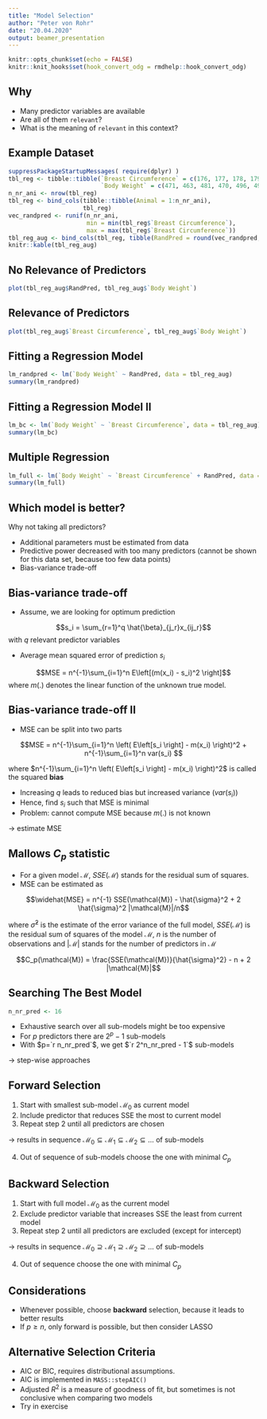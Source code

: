 ```yaml
---
title: "Model Selection"
author: "Peter von Rohr"
date: "20.04.2020"
output: beamer_presentation
---
```


```r
knitr::opts_chunk$set(echo = FALSE)
knitr::knit_hooks$set(hook_convert_odg = rmdhelp::hook_convert_odg)
```



## Why

* Many predictor variables are available
* Are all of them `relevant`?
* What is the meaning of `relevant` in this context?


## Example Dataset
```r
suppressPackageStartupMessages( require(dplyr) )
tbl_reg <- tibble::tibble(`Breast Circumference` = c(176, 177, 178, 179, 179, 180, 181, 182,183, 184),
                          `Body Weight` = c(471, 463, 481, 470, 496, 491, 518, 511, 510, 541))
n_nr_ani <- nrow(tbl_reg)
tbl_reg <- bind_cols(tibble::tibble(Animal = 1:n_nr_ani),
                     tbl_reg)
vec_randpred <- runif(n_nr_ani, 
                      min = min(tbl_reg$`Breast Circumference`), 
                      max = max(tbl_reg$`Breast Circumference`))
tbl_reg_aug <- bind_cols(tbl_reg, tibble(RandPred = round(vec_randpred, digits = 0)))
knitr::kable(tbl_reg_aug)
```


## No Relevance of Predictors

```r
plot(tbl_reg_aug$RandPred, tbl_reg_aug$`Body Weight`)
```


## Relevance of Predictors

```r
plot(tbl_reg_aug$`Breast Circumference`, tbl_reg_aug$`Body Weight`)
```


## Fitting a Regression Model 
\scriptsize
```r
lm_randpred <- lm(`Body Weight` ~ RandPred, data = tbl_reg_aug)
summary(lm_randpred)
```


## Fitting a Regression Model II
\scriptsize
```r
lm_bc <- lm(`Body Weight` ~ `Breast Circumference`, data = tbl_reg_aug)
summary(lm_bc)
```


## Multiple Regression
\scriptsize
```r
lm_full <- lm(`Body Weight` ~ `Breast Circumference` + RandPred, data = tbl_reg_aug)
summary(lm_full)
```


## Which model is better?
Why not taking all predictors?

* Additional parameters must be estimated from data
* Predictive power decreased with too many predictors (cannot be shown for this data set, because too few data points)
* Bias-variance trade-off


## Bias-variance trade-off
* Assume, we are looking for optimum prediction

$$s_i = \sum_{r=1}^q \hat{\beta}_{j_r}x_{ij_r}$$
with $q$ relevant predictor variables

* Average mean squared error of prediction $s_i$ 

$$MSE = n^{-1}\sum_{i=1}^n E\left[(m(x_i) - s_i)^2 \right]$$
where $m(.)$ denotes the linear function of the unknown true model. 

## Bias-variance trade-off II

* MSE can be split into two parts

$$MSE = n^{-1}\sum_{i=1}^n \left( E\left[s_i \right] - m(x_i) \right)^2 
  + n^{-1}\sum_{i=1}^n var(s_i)
$$

where $n^{-1}\sum_{i=1}^n \left( E\left[s_i \right] - m(x_i) \right)^2$ is called the squared __bias__

* Increasing $q$ leads to reduced bias but increased variance ($var(s_i)$)
* Hence, find $s_i$ such that MSE is minimal
* Problem: cannot compute MSE because $m(.)$ is not known 

$\rightarrow$ estimate MSE


## Mallows $C_p$ statistic
* For a given model $\mathcal{M}$, $SSE(\mathcal{M})$ stands for the residual sum of squares.
* MSE can be estimated as

$$\widehat{MSE} = n^{-1} SSE(\mathcal{M}) - \hat{\sigma}^2 + 2 \hat{\sigma}^2 |\mathcal{M}|/n$$

where $\hat{\sigma}^2$ is the estimate of the error variance of the full model, $SSE(\mathcal{M})$ is the residual sum of squares of the model $\mathcal{M}$, $n$ is the number of observations and $|\mathcal{M}|$ stands for the number of predictors in $\mathcal{M}$

$$C_p(\mathcal{M}) = \frac{SSE(\mathcal{M})}{\hat{\sigma}^2} - n + 2 |\mathcal{M}|$$


## Searching The Best Model
```r
n_nr_pred <- 16
```

* Exhaustive search over all sub-models might be too expensive
* For $p$ predictors there are $2^p - 1$ sub-models
* With $p=`r n_nr_pred`$, we get $`r 2^n_nr_pred - 1`$ sub-models

$\rightarrow$ step-wise approaches

## Forward Selection
1. Start with smallest sub-model $\mathcal{M}_0$ as current model
2. Include predictor that reduces SSE the most to current model
3. Repeat step 2 until all predictors are chosen

$\rightarrow$ results in sequence $\mathcal{M}_0 \subseteq \mathcal{M}_1 \subseteq \mathcal{M}_2 \subseteq \ldots$ of sub-models

4. Out of sequence of sub-models choose the one with minimal $C_p$


## Backward Selection
1. Start with full model $\mathcal{M}_0$ as the current model
2. Exclude predictor variable that increases SSE the least from current model
3. Repeat step 2 until all predictors are excluded (except for intercept)

$\rightarrow$ results in sequence $\mathcal{M}_0 \supseteq \mathcal{M}_1 \supseteq \mathcal{M}_2 \supseteq \ldots$ of sub-models

4. Out of sequence choose the one with minimal $C_p$


## Considerations
* Whenever possible, choose __backward__ selection, because it leads to better results
* If $p \geq n$, only forward is possible, but then consider LASSO


## Alternative Selection Criteria
* AIC or BIC, requires distributional assumptions. 
* AIC is implemented in `MASS::stepAIC()` 
* Adjusted $R^2$ is a measure of goodness of fit, but sometimes is not conclusive when comparing two models
* Try in exercise
